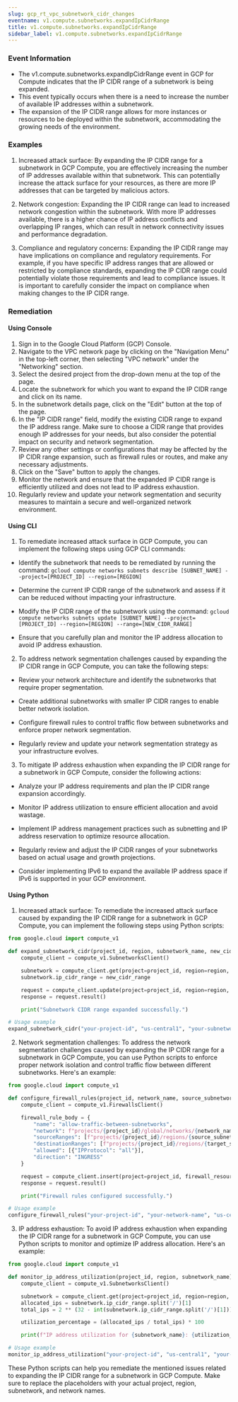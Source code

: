 ```yaml
--- 
slug: gcp_rt_vpc_subnetwork_cidr_changes
eventname: v1.compute.subnetworks.expandIpCidrRange
title: v1.compute.subnetworks.expandIpCidrRange
sidebar_label: v1.compute.subnetworks.expandIpCidrRange
---
```

                       
### Event Information

- The v1.compute.subnetworks.expandIpCidrRange event in GCP for Compute indicates that the IP CIDR range of a subnetwork is being expanded.
- This event typically occurs when there is a need to increase the number of available IP addresses within a subnetwork.
- The expansion of the IP CIDR range allows for more instances or resources to be deployed within the subnetwork, accommodating the growing needs of the environment.


### Examples

1. Increased attack surface: By expanding the IP CIDR range for a subnetwork in GCP Compute, you are effectively increasing the number of IP addresses available within that subnetwork. This can potentially increase the attack surface for your resources, as there are more IP addresses that can be targeted by malicious actors.

2. Network congestion: Expanding the IP CIDR range can lead to increased network congestion within the subnetwork. With more IP addresses available, there is a higher chance of IP address conflicts and overlapping IP ranges, which can result in network connectivity issues and performance degradation.

3. Compliance and regulatory concerns: Expanding the IP CIDR range may have implications on compliance and regulatory requirements. For example, if you have specific IP address ranges that are allowed or restricted by compliance standards, expanding the IP CIDR range could potentially violate those requirements and lead to compliance issues. It is important to carefully consider the impact on compliance when making changes to the IP CIDR range.

### Remediation

#### Using Console

1. Sign in to the Google Cloud Platform (GCP) Console.
2. Navigate to the VPC network page by clicking on the "Navigation Menu" in the top-left corner, then selecting "VPC network" under the "Networking" section.
3. Select the desired project from the drop-down menu at the top of the page.
4. Locate the subnetwork for which you want to expand the IP CIDR range and click on its name.
5. In the subnetwork details page, click on the "Edit" button at the top of the page.
6. In the "IP CIDR range" field, modify the existing CIDR range to expand the IP address range. Make sure to choose a CIDR range that provides enough IP addresses for your needs, but also consider the potential impact on security and network segmentation.
7. Review any other settings or configurations that may be affected by the IP CIDR range expansion, such as firewall rules or routes, and make any necessary adjustments.
8. Click on the "Save" button to apply the changes.
9. Monitor the network and ensure that the expanded IP CIDR range is efficiently utilized and does not lead to IP address exhaustion.
10. Regularly review and update your network segmentation and security measures to maintain a secure and well-organized network environment.

#### Using CLI

1. To remediate increased attack surface in GCP Compute, you can implement the following steps using GCP CLI commands:

- Identify the subnetwork that needs to be remediated by running the command: `gcloud compute networks subnets describe [SUBNET_NAME] --project=[PROJECT_ID] --region=[REGION]`

- Determine the current IP CIDR range of the subnetwork and assess if it can be reduced without impacting your infrastructure.

- Modify the IP CIDR range of the subnetwork using the command: `gcloud compute networks subnets update [SUBNET_NAME] --project=[PROJECT_ID] --region=[REGION] --range=[NEW_CIDR_RANGE]`

- Ensure that you carefully plan and monitor the IP address allocation to avoid IP address exhaustion.

2. To address network segmentation challenges caused by expanding the IP CIDR range in GCP Compute, you can take the following steps:

- Review your network architecture and identify the subnetworks that require proper segmentation.

- Create additional subnetworks with smaller IP CIDR ranges to enable better network isolation.

- Configure firewall rules to control traffic flow between subnetworks and enforce proper network segmentation.

- Regularly review and update your network segmentation strategy as your infrastructure evolves.

3. To mitigate IP address exhaustion when expanding the IP CIDR range for a subnetwork in GCP Compute, consider the following actions:

- Analyze your IP address requirements and plan the IP CIDR range expansion accordingly.

- Monitor IP address utilization to ensure efficient allocation and avoid wastage.

- Implement IP address management practices such as subnetting and IP address reservation to optimize resource allocation.

- Regularly review and adjust the IP CIDR ranges of your subnetworks based on actual usage and growth projections.

- Consider implementing IPv6 to expand the available IP address space if IPv6 is supported in your GCP environment.

#### Using Python

1. Increased attack surface: To remediate the increased attack surface caused by expanding the IP CIDR range for a subnetwork in GCP Compute, you can implement the following steps using Python scripts:

```python
from google.cloud import compute_v1

def expand_subnetwork_cidr(project_id, region, subnetwork_name, new_cidr_range):
    compute_client = compute_v1.SubnetworksClient()

    subnetwork = compute_client.get(project=project_id, region=region, subnetwork=subnetwork_name)
    subnetwork.ip_cidr_range = new_cidr_range

    request = compute_client.update(project=project_id, region=region, subnetwork=subnetwork_name, subnetwork_resource=subnetwork)
    response = request.result()

    print("Subnetwork CIDR range expanded successfully.")

# Usage example
expand_subnetwork_cidr("your-project-id", "us-central1", "your-subnetwork-name", "10.0.0.0/16")
```

2. Network segmentation challenges: To address the network segmentation challenges caused by expanding the IP CIDR range for a subnetwork in GCP Compute, you can use Python scripts to enforce proper network isolation and control traffic flow between different subnetworks. Here's an example:

```python
from google.cloud import compute_v1

def configure_firewall_rules(project_id, network_name, source_subnetwork, target_subnetwork):
    compute_client = compute_v1.FirewallsClient()

    firewall_rule_body = {
        "name": "allow-traffic-between-subnetworks",
        "network": f"projects/{project_id}/global/networks/{network_name}",
        "sourceRanges": [f"projects/{project_id}/regions/{source_subnetwork}/subnetworks/{source_subnetwork}"],
        "destinationRanges": [f"projects/{project_id}/regions/{target_subnetwork}/subnetworks/{target_subnetwork}"],
        "allowed": [{"IPProtocol": "all"}],
        "direction": "INGRESS"
    }

    request = compute_client.insert(project=project_id, firewall_resource=firewall_rule_body)
    response = request.result()

    print("Firewall rules configured successfully.")

# Usage example
configure_firewall_rules("your-project-id", "your-network-name", "us-central1", "us-east1")
```

3. IP address exhaustion: To avoid IP address exhaustion when expanding the IP CIDR range for a subnetwork in GCP Compute, you can use Python scripts to monitor and optimize IP address allocation. Here's an example:

```python
from google.cloud import compute_v1

def monitor_ip_address_utilization(project_id, region, subnetwork_name):
    compute_client = compute_v1.SubnetworksClient()

    subnetwork = compute_client.get(project=project_id, region=region, subnetwork=subnetwork_name)
    allocated_ips = subnetwork.ip_cidr_range.split('/')[1]
    total_ips = 2 ** (32 - int(subnetwork.ip_cidr_range.split('/')[1]))

    utilization_percentage = (allocated_ips / total_ips) * 100

    print(f"IP address utilization for {subnetwork_name}: {utilization_percentage}%")

# Usage example
monitor_ip_address_utilization("your-project-id", "us-central1", "your-subnetwork-name")
```

These Python scripts can help you remediate the mentioned issues related to expanding the IP CIDR range for a subnetwork in GCP Compute. Make sure to replace the placeholders with your actual project, region, subnetwork, and network names.


 